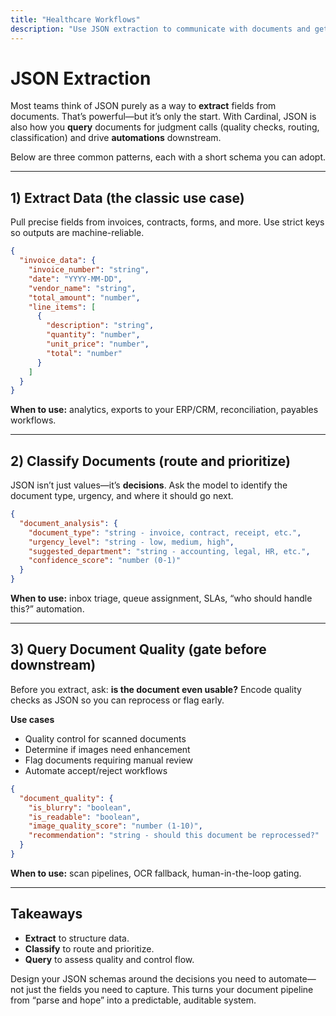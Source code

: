 ```yaml
---
title: "Healthcare Workflows"
description: "Use JSON extraction to communicate with documents and get precise answers."
---
```


# JSON Extraction

Most teams think of JSON purely as a way to **extract** fields from documents. That’s powerful—but it’s only the start. With Cardinal, JSON is also how you **query** documents for judgment calls (quality checks, routing, classification) and drive **automations** downstream.

Below are three common patterns, each with a short schema you can adopt.

---

## 1) Extract Data (the classic use case)

Pull precise fields from invoices, contracts, forms, and more. Use strict keys so outputs are machine-reliable.

```json
{
  "invoice_data": {
    "invoice_number": "string",
    "date": "YYYY-MM-DD",
    "vendor_name": "string",
    "total_amount": "number",
    "line_items": [
      {
        "description": "string",
        "quantity": "number",
        "unit_price": "number",
        "total": "number"
      }
    ]
  }
}
```

**When to use:** analytics, exports to your ERP/CRM, reconciliation, payables workflows.

---

## 2) Classify Documents (route and prioritize)

JSON isn’t just values—it’s **decisions**. Ask the model to identify the document type, urgency, and where it should go next.

```json
{
  "document_analysis": {
    "document_type": "string - invoice, contract, receipt, etc.",
    "urgency_level": "string - low, medium, high",
    "suggested_department": "string - accounting, legal, HR, etc.",
    "confidence_score": "number (0-1)"
  }
}
```

**When to use:** inbox triage, queue assignment, SLAs, “who should handle this?” automation.

---

## 3) Query Document Quality (gate before downstream)

Before you extract, ask: **is the document even usable?** Encode quality checks as JSON so you can reprocess or flag early.

**Use cases**
- Quality control for scanned documents  
- Determine if images need enhancement  
- Flag documents requiring manual review  
- Automate accept/reject workflows

```json
{
  "document_quality": {
    "is_blurry": "boolean",
    "is_readable": "boolean",
    "image_quality_score": "number (1-10)",
    "recommendation": "string - should this document be reprocessed?"
  }
}
```

**When to use:** scan pipelines, OCR fallback, human-in-the-loop gating.

---

## Takeaways

- **Extract** to structure data.  
- **Classify** to route and prioritize.  
- **Query** to assess quality and control flow.  

Design your JSON schemas around the decisions you need to automate—not just the fields you need to capture. This turns your document pipeline from “parse and hope” into a predictable, auditable system.
